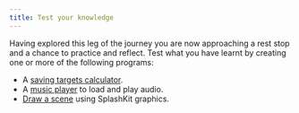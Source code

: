 ```yaml
---
title: Test your knowledge
---
```


Having explored this leg of the journey you are now approaching a rest stop and a chance to practice and reflect. Test what you have learnt by creating one or more of the following programs:

- A [saving targets calculator](/book/part-1-instructions/1-sequence-and-data/3-explore/03-1-calculator).
- A [music player](/book/part-1-instructions/1-sequence-and-data/3-explore/03-2-media-player) to load and play audio.
- [Draw a scene](/book/part-1-instructions/1-sequence-and-data/3-explore/03-3-drawing) using SplashKit graphics.
